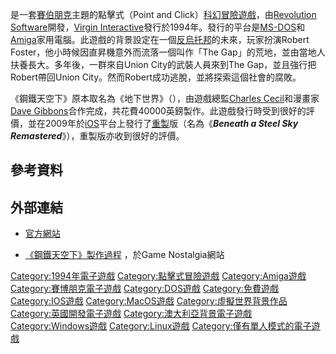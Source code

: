 {{no footnotes|time=2018-07-12T01:09:32+00:00}}

{{NoteTA

| G1 = Games

}}

{{Infobox video game
| title = 鋼鐵天空下
| english= Beneath a Steel Sky
| image =
| developer = [[Revolution_Software|Revolution Software]]
| publisher = [[Virgin_Interactive|Virgin Interactive]]
| designer = [[Charles_Cecil|Charles Cecil]]<br />[[Daniel_Marchant|Daniel Marchant]]<br />[[Dave_Cummins|Dave Cummins]]<br />[[Dave_Gibbons|Dave Gibbons]]<br />[[Tony_Warriner|Tony Warriner]]
| engine = [[Virtual_Theatre|Virtual Theatre]]
| released = '''DOS & Amiga'''：1994年3月<ref name=Oldbass>{{cite web|url=http://www.revolution.co.uk/sky.htm|title=Beneath a Steel Sky|accessdate=October 11, 2012|publisher=[[Revolution_Software|Revolution Software]]|archiveurl=https://web.archive.org/web/19981202154658/http://www.revolution.co.uk/sky.htm|archivedate=1998-12-02|deadurl=yes}}</ref><br/>'''iOS'''：2009年10月7日<ref name="iOS">{{cite web|url=http://uk.gamespot.com/beneath-a-steel-sky-remastered/related/release/platform/iphone/|title=Beneath a Steel Sky Remastered (iOS)|publisher=[[GameSpot|GameSpot]]|accessdate=October 16, 2013|archiveurl=https://web.archive.org/web/20121020231916/http://www.gamespot.com/beneath-a-steel-sky-remastered/|archivedate=2012-10-20|deadurl=yes}}</ref><br/>'''Unix'''：2011年10月20日<ref name="Unix">{{cite web|url=http://www.gamefaqs.com/unixlinux/699493-beneath-a-steel-sky/data|title=Beneath a Steel Sky (Unix) Release Date|publisher=[[GameFAQs|GameFAQs]]|accessdate=October 16, 2013|archive-date=2015-09-24|archive-url=https://web.archive.org/web/20150924144844/http://www.gamefaqs.com/unixlinux/699493-beneath-a-steel-sky/data|dead-url=no}}</ref><br/>'''Microsoft Windows'''：2011年10月25日<ref name="Windows">{{cite web|url=http://www.gamefaqs.com/pc/565007-beneath-a-steel-sky/data|title=Beneath a Steel Sky (PC) Release Data|publisher=[[GameFAQs|GameFAQs]]|accessdate=October 16, 2013|archive-date=2015-10-14|archive-url=https://web.archive.org/web/20151014224906/http://www.gamefaqs.com/pc/565007-beneath-a-steel-sky/data|dead-url=no}}</ref><br/>'''OS X'''：2011年12月21日<ref name="Mac">{{cite web|url=http://www.gamefaqs.com/mac/698912-beneath-a-steel-sky/data|title=Beneath a Steel Sky (Mac) Release Data|publisher=[[GameFAQs|GameFAQs]]|accessdate=October 16, 2013|archive-date=2015-09-24|archive-url=https://web.archive.org/web/20150924131341/http://www.gamefaqs.com/mac/698912-beneath-a-steel-sky/data|dead-url=no}}</ref>
| genre = [[冒險遊戲|冒險]]
| modes = [[單人遊戲|單人遊戲]]
| platforms = [[DOS|DOS]]、[[Amiga|Amiga]]、[[Amiga_CD32|Amiga CD32]]、[[iOS|iOS]]、[[Unix|Unix]]、[[Microsoft_Windows|Microsoft Windows]]、[[OS_X|OS X]]
}}

{{Vgname|鋼鐵天空下|en=Beneath a Steel Sky}}是一套[[賽伯朋克|賽伯朋克]]主題的點擊式（Point and Click）[[科幻|科幻]][[冒險遊戲|冒險遊戲]]，由[[Revolution_Software|Revolution Software]]開發，[[Virgin_Interactive|Virgin Interactive]]發行於1994年。發行的平台是[[MS-DOS|MS-DOS]]和[[Amiga|Amiga]]家用電腦。此遊戲的背景設定在一個[[反烏托邦|反烏托邦]]的未來，玩家扮演Robert Foster，他小時候因直昇機意外而流落一個叫作「The Gap」的荒地，並由當地人扶養長大。多年後，一群來自Union City的武裝人員來到The Gap，並且強行把Robert帶回Union City。然而Robert成功逃脫，並將探索這個社會的腐敗。

《鋼鐵天空下》原本取名為《地下世界》（{{lang|en|''Underworld''}}），由遊戲總監[[Charles_Cecil|Charles Cecil]]和漫畫家[[Dave_Gibbons|Dave Gibbons]]合作完成，共花費40000英鎊製作。此遊戲發行時受到很好的評價，並在2009年於[[iOS|iOS]]平台上發行了[[電子遊戲重製|重製]]版（名為《'''''Beneath a Steel Sky Remastered'''''》），重製版亦收到很好的評價。

==參考資料==
{{reflist}}

==外部連結==
{{wikiquote|Beneath a Steel Sky|鋼鐵天空下}}
{{commons category|Beneath a Steel Sky}}
*{{en}}[https://web.archive.org/web/20121220060003/http://www.revolution.co.uk/sky 官方網站]
*{{en}}[http://www.game-nostalgia.com/companies/revolution_software/the_making_of_beneath_a_steel_sky_1.html 《鋼鐵天空下》製作過程] {{Wayback|url=http://www.game-nostalgia.com/companies/revolution_software/the_making_of_beneath_a_steel_sky_1.html |date=20200924003428 }} ，於Game Nostalgia網站

{{DEFAULTSORT:Beneath a Steel Sky}}
[[Category:1994年電子遊戲|Category:1994年電子遊戲]]
[[Category:點擊式冒險遊戲|Category:點擊式冒險遊戲]]
[[Category:Amiga遊戲|Category:Amiga遊戲]]
[[Category:賽博朋克電子遊戲|Category:賽博朋克電子遊戲]]
[[Category:DOS遊戲|Category:DOS遊戲]]
[[Category:免費遊戲|Category:免費遊戲]]
[[Category:IOS遊戲|Category:IOS遊戲]]
[[Category:MacOS遊戲|Category:MacOS遊戲]]
[[Category:虛擬世界背景作品|Category:虛擬世界背景作品]]
[[Category:英國開發電子遊戲|Category:英國開發電子遊戲]]
[[Category:澳大利亞背景電子遊戲|Category:澳大利亞背景電子遊戲]]
[[Category:Windows遊戲|Category:Windows遊戲]]
[[Category:Linux遊戲|Category:Linux遊戲]]
[[Category:僅有單人模式的電子遊戲|Category:僅有單人模式的電子遊戲]]